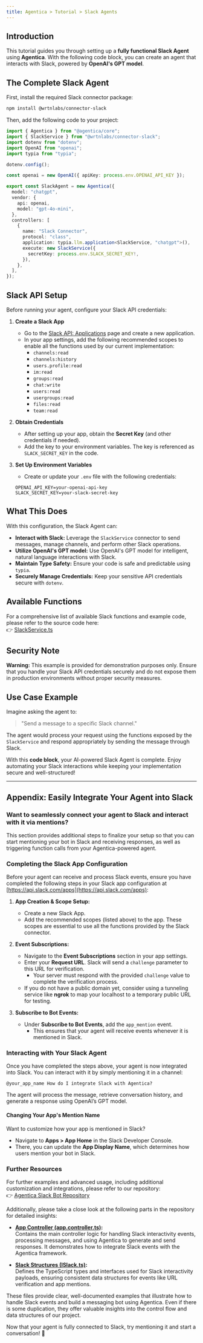 ```yaml
---
title: Agentica > Tutorial > Slack Agents  
---
```


## Introduction

This tutorial guides you through setting up a **fully functional Slack Agent** using **Agentica**. With the following code block, you can create an agent that interacts with Slack, powered by **OpenAI's GPT model**.

## The Complete Slack Agent

First, install the required Slack connector package:

```bash
npm install @wrtnlabs/connector-slack
```

Then, add the following code to your project:

```typescript
import { Agentica } from "@agentica/core";
import { SlackService } from "@wrtnlabs/connector-slack";
import dotenv from "dotenv";
import OpenAI from "openai";
import typia from "typia";

dotenv.config();

const openai = new OpenAI({ apiKey: process.env.OPENAI_API_KEY });

export const SlackAgent = new Agentica({
  model: "chatgpt",
  vendor: {
    api: openai,
    model: "gpt-4o-mini",
  },
  controllers: [
    {
      name: "Slack Connector",
      protocol: "class",
      application: typia.llm.application<SlackService, "chatgpt">(),
      execute: new SlackService({
        secretKey: process.env.SLACK_SECRET_KEY!,
      }),
    },
  ],
});
```

## Slack API Setup

Before running your agent, configure your Slack API credentials:

1. **Create a Slack App**  
   - Go to the [Slack API: Applications](https://api.slack.com/apps) page and create a new application.
   - In your app settings, add the following recommended scopes to enable all the functions used by our current implementation:  
     - `channels:read`  
     - `channels:history`  
     - `users.profile:read`  
     - `im:read`  
     - `groups:read`  
     - `chat:write`  
     - `users:read`  
     - `usergroups:read`  
     - `files:read`  
     - `team:read`

2. **Obtain Credentials**  
   - After setting up your app, obtain the **Secret Key** (and other credentials if needed).
   - Add the key to your environment variables. The key is referenced as `SLACK_SECRET_KEY` in the code.

3. **Set Up Environment Variables**  
   - Create or update your `.env` file with the following credentials:

   ```env
   OPENAI_API_KEY=your-openai-api-key
   SLACK_SECRET_KEY=your-slack-secret-key
   ```

## What This Does

With this configuration, the Slack Agent can:

- **Interact with Slack:** Leverage the `SlackService` connector to send messages, manage channels, and perform other Slack operations.
- **Utilize OpenAI's GPT model:** Use OpenAI's GPT model for intelligent, natural language interactions with Slack.
- **Maintain Type Safety:** Ensure your code is safe and predictable using `typia`.
- **Securely Manage Credentials:** Keep your sensitive API credentials secure with `dotenv`.

## Available Functions

For a comprehensive list of available Slack functions and example code, please refer to the source code here:  
👉 [SlackService.ts](https://github.com/wrtnlabs/connectors/blob/main/packages/slack/src/slack/SlackService.ts)

## Security Note

**Warning:** This example is provided for demonstration purposes only. Ensure that you handle your Slack API credentials securely and do not expose them in production environments without proper security measures.

## Use Case Example

Imagine asking the agent to:

> "Send a message to a specific Slack channel."

The agent would process your request using the functions exposed by the `SlackService` and respond appropriately by sending the message through Slack.

With this **code block**, your AI-powered Slack Agent is complete. Enjoy automating your Slack interactions while keeping your implementation secure and well-structured!

---

## Appendix: Easily Integrate Your Agent into Slack  

### Want to seamlessly connect your agent to Slack and interact with it via mentions?  

This section provides additional steps to finalize your setup so that you can start mentioning your bot in Slack and receiving responses, as well as triggering function calls from your Agentica-powered agent.

### Completing the Slack App Configuration  

Before your agent can receive and process Slack events, ensure you have completed the following steps in your Slack app configuration at [https://api.slack.com/apps](https://api.slack.com/apps):

1. **App Creation & Scope Setup:**  
   - Create a new Slack App.
   - Add the recommended scopes (listed above) to the app. These scopes are essential to use all the functions provided by the Slack connector.

2. **Event Subscriptions:**  
   - Navigate to the **Event Subscriptions** section in your app settings.
   - Enter your **Request URL**. Slack will send a `challenge` parameter to this URL for verification.  
     - Your server must respond with the provided `challenge` value to complete the verification process.
   - If you do not have a public domain yet, consider using a tunneling service like **ngrok** to map your localhost to a temporary public URL for testing.

3. **Subscribe to Bot Events:**  
   - Under **Subscribe to Bot Events**, add the `app_mention` event.  
     - This ensures that your agent will receive events whenever it is mentioned in Slack.

### Interacting with Your Slack Agent  

Once you have completed the steps above, your agent is now integrated into Slack. You can interact with it by simply mentioning it in a channel:

```plaintext
@your_app_name How do I integrate Slack with Agentica?
```

The agent will process the message, retrieve conversation history, and generate a response using OpenAI’s GPT model.

#### Changing Your App's Mention Name  

Want to customize how your app is mentioned in Slack?  
- Navigate to **Apps > App Home** in the Slack Developer Console.
- There, you can update the **App Display Name**, which determines how users mention your bot in Slack.

### Further Resources  

For further examples and advanced usage, including additional customization and integrations, please refer to our repository:  
👉 [Agentica Slack Bot Repository](https://github.com/wrtnlabs/agentica.slack.bot)

Additionally, please take a close look at the following parts in the repository for detailed insights:

- **[App Controller (app.controller.ts)](https://github.com/wrtnlabs/agentica.slack.bot/blob/main/src/app.controller.ts):**  
  Contains the main controller logic for handling Slack interactivity events, processing messages, and using Agentica to generate and send responses. It demonstrates how to integrate Slack events with the Agentica framework.

- **[Slack Structures (ISlack.ts)](https://github.com/wrtnlabs/agentica.slack.bot/blob/main/src/api/structures/ISlack.ts):**  
  Defines the TypeScript types and interfaces used for Slack interactivity payloads, ensuring consistent data structures for events like URL verification and app mentions.

These files provide clear, well-documented examples that illustrate how to handle Slack events and build a messaging bot using Agentica. Even if there is some duplication, they offer valuable insights into the control flow and data structures of our project.

Now that your agent is fully connected to Slack, try mentioning it and start a conversation! 🚀